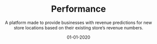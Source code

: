 ---
name: "Performance"
description: A platform made to provide businesses with revenue predictions for new store locations based on their existing store’s revenue numbers.

title: "Performance"
subtitle: A platform made to provide businesses with revenue predictions for new store locations based on their existing store’s revenue numbers.

date: "01-01-2020"
order: 11
thumbnail: media/thumbnail.png

company: "Topos"
collaborators: 
- Ria McIlwraith
- Mahir Yavuz

categories:
  - product-design
  - front-end-development
embeddedImages:

---